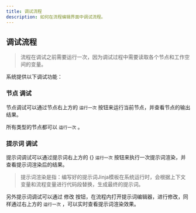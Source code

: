```yaml
---
title: 调试流程
description: 如何在流程编辑界面中调试流程。
---
```


## 调试流程

> 流程在调试之前需要运行一次，因为调试过程中需要读取各个节点和工作空间的变量。

系统提供以下调试功能：

### 节点 调试

节点调试可以通过节点右上方的 `运行一次` 按钮来运行当前节点，并查看节点的输出结果。

所有类型的节点都可以 `运行一次` 。

### 提示词 调试

提示词调试可以通过提示词右上方的 {<CirclePlay className="inline-flex items-center gap-1.5 text-sm text-fd-muted-foreground" />}  `运行一次` 按钮来执行一次提示词渲染，并查看提示词渲染后的结果。

> 提示词渲染是指：编写好的提示词Jinja模板在系统运行时，会根据上下文变量和流程变量进行代码段替换，生成最终的提示词。

另外提示词调试可以通过 修改 按钮，在流程内打开提示词编辑器，进行修改，同样通过右上方的 `运行一次` ，可以实时查看提示词渲染效果。